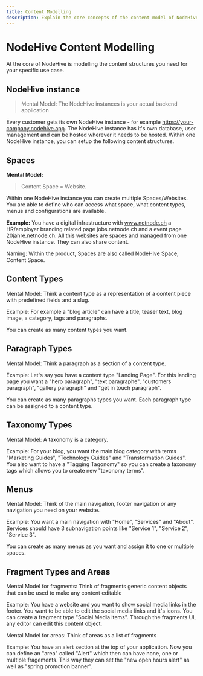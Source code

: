 ```yaml
---
title: Content Modelling
description: Explain the core concepts of the content model of NodeHive Headless CMS
---
```

# NodeHive Content Modelling

At the core of NodeHive is modelling the content structures you need for your specific use case.

## NodeHive instance

> Mental Model: The NodeHive instances is your actual backend application

Every customer gets its own NodeHive instance - for example https://your-company.nodehive.app. The NodeHive instance has it's own database, user management and can be hosted wherever it needs to be hosted. Within one NodeHive instance, you can setup the following content structures.

## Spaces

**Mental Model:**

> Content Space = Website.

Within one NodeHive instance you can create multiple Spaces/Websites. You are able to define who can access what space, what content types, menus and configurations are available.

**Example:** You have a digital infrastructure with www.netnode.ch a HR/employer branding related page jobs.netnode.ch and a event page 20jahre.netnode.ch. All this websites are spaces and managed from one NodeHive instance. They can also share content.

Naming: Within the product, Spaces are also called NodeHive Space, Content Space.

## Content Types

Mental Model: Think a content type as a representation of a content piece with predefined fields and a slug.

Example: For example a "blog article" can have a title, teaser text, blog image, a category, tags and paragraphs.

You can create as many content types you want.

## Paragraph Types

Mental Model: Think a paragraph as a section of a content type.

Example: Let's say you have a content type "Landing Page". For this landing page you want a "hero paragraph", "text paragraphe", "customers paragraph", "gallery paragraph" and "get in touch paragraph".

You can create as many paragraphs types you want. Each paragraph type can be assigned to a content type.

## Taxonomy Types

Mental Model: A taxonomy is a category.

Example: For your blog, you want the main blog category with terms "Marketing Guides", "Technology Guides" and "Transformation Guides". You also want to have a "Tagging Tagonomy" so you can create a taxonomy tags which allows you to create new "taxonomy terms".

## Menus

Mental Model: Think of the main navigation, footer navigation or any navigation you need on your website.

Example: You want a main navigation with "Home", "Services" and "About". Services should have 3 subnavigation points like "Service 1", "Service 2", "Service 3".

You can create as many menus as you want and assign it to one or multiple spaces.


## Fragment Types and Areas

Mental Model for fragments: Think of fragments generic content objects that can be used to make any content editable

Example: You have a website and you want to show social media links in the footer. You want to be able to edit the social media links and it's icons. You can create a fragment type "Social Media items". Through the fragments UI, any editor can edit this content object.

Mental Model for areas: Think of areas as a list of fragments

Example: You have an alert section at the top of your application. Now you can define an "area" called "Alert" which then can have none, one or multiple fragements. This way they can set the "new open hours alert" as well as "spring promotion banner".



